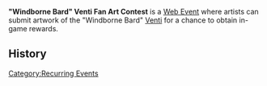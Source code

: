 '''"Windborne Bard" Venti Fan Art Contest''' is a [[Web Event]] where artists can submit artwork of the "Windborne Bard" [[Venti]] for a chance to obtain in-game rewards.

==History==
{{Event History Table}}

[[Category:Recurring Events]]